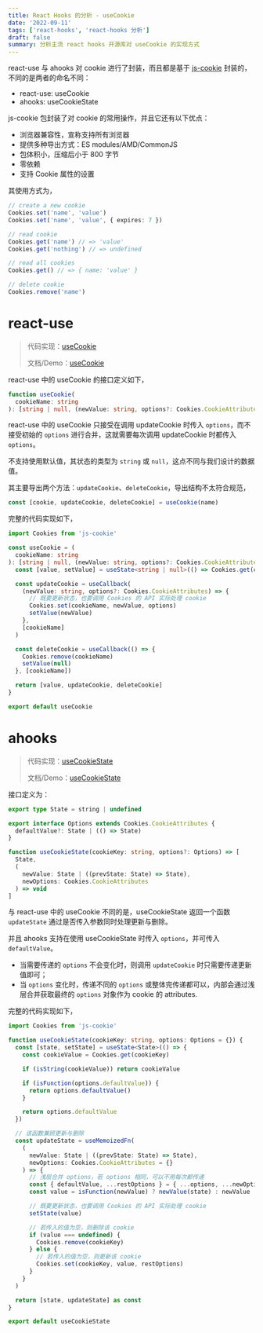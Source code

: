```yaml
---
title: React Hooks 的分析 - useCookie
date: '2022-09-11'
tags: ['react-hooks', 'react-hooks 分析']
draft: false
summary: 分析主流 react hooks 开源库对 useCookie 的实现方式
---
```


react-use 与 ahooks 对 cookie 进行了封装，而且都是基于 [js-cookie][1-1] 封装的，不同的是两者的命名不同：

- react-use: useCookie
- ahooks: useCookieState

[1-1]: https://www.npmjs.com/package/js-cookie

js-cookie 包封装了对 cookie 的常用操作，并且它还有以下优点：

- 浏览器兼容性，宣称支持所有浏览器
- 提供多种导出方式：ES modules/AMD/CommonJS
- 包体积小，压缩后小于 800 字节
- 零依赖
- 支持 Cookie 属性的设置

其使用方式为，

```typescript
// create a new cookie
Cookies.set('name', 'value')
Cookies.set('name', 'value', { expires: 7 })

// read cookie
Cookies.get('name') // => 'value'
Cookies.get('nothing') // => undefined

// read all cookies
Cookies.get() // => { name: 'value' }

// delete cookie
Cookies.remove('name')
```

# react-use

> 代码实现：[useCookie][2-1]
>
> 文档/Demo：[useCookie][2-2]

[2-1]: https://github.com/streamich/react-use/blob/master/src/useCookie.ts
[2-2]: https://streamich.github.io/react-use/?path=/story/side-effects-usecookie--docs

react-use 中的 useCookie 的接口定义如下，

```typescript
function useCookie(
  cookieName: string
): [string | null, (newValue: string, options?: Cookies.CookieAttributes) => void, () => void]
```

react-use 中的 useCookie 只接受在调用 updateCookie 时传入 `options`，而不接受初始的 `options` 进行合并，这就需要每次调用 updateCookie 时都传入 `options`。

不支持使用默认值，其状态的类型为 `string` 或 `null`，这点不同与我们设计的数据值。

其主要导出两个方法：`updateCookie`、`deleteCookie`，导出结构不太符合规范，

```typescript
const [cookie, updateCookie, deleteCookie] = useCookie(name)
```

完整的代码实现如下，

```typescript
import Cookies from 'js-cookie'

const useCookie = (
  cookieName: string
): [string | null, (newValue: string, options?: Cookies.CookieAttributes) => void, () => void] => {
  const [value, setValue] = useState<string | null>(() => Cookies.get(cookieName) || null)

  const updateCookie = useCallback(
    (newValue: string, options?: Cookies.CookieAttributes) => {
      // 既要更新状态，也要调用 Cookies 的 API 实际处理 cookie
      Cookies.set(cookieName, newValue, options)
      setValue(newValue)
    },
    [cookieName]
  )

  const deleteCookie = useCallback(() => {
    Cookies.remove(cookieName)
    setValue(null)
  }, [cookieName])

  return [value, updateCookie, deleteCookie]
}

export default useCookie
```

# ahooks

> 代码实现：[useCookieState][3-1]
>
> 文档/Demo：[useCookieState][3-2]

[3-1]: https://github.com/alibaba/hooks/blob/master/packages/hooks/src/useCookieState/index.ts
[3-2]: https://gpingfeng.github.io/ahooks-analysis/hooks/state/use-cookie-state

接口定义为：

```typescript
export type State = string | undefined

export interface Options extends Cookies.CookieAttributes {
  defaultValue?: State | (() => State)
}

function useCookieState(cookieKey: string, options?: Options) => [
  State,
  (
    newValue: State | ((prevState: State) => State),
    newOptions: Cookies.CookieAttributes
  ) => void
]
```

与 react-use 中的 useCookie 不同的是，useCookieState 返回一个函数 `updateState` 通过是否传入参数同时处理更新与删除。

并且 ahooks 支持在使用 useCookieState 时传入 `options`，并可传入 `defaultValue`。

- 当需要传递的 `options` 不会变化时，则调用 `updateCookie` 时只需要传递更新值即可；
- 当 `options` 变化时，传递不同的 `options` 或整体完传递都可以，内部会通过浅层合并获取最终的 `options` 对象作为 cookie 的 attributes.

完整的代码实现如下，

```typescript
import Cookies from 'js-cookie'

function useCookieState(cookieKey: string, options: Options = {}) {
  const [state, setState] = useState<State>(() => {
    const cookieValue = Cookies.get(cookieKey)

    if (isString(cookieValue)) return cookieValue

    if (isFunction(options.defaultValue)) {
      return options.defaultValue()
    }

    return options.defaultValue
  })

  // 该函数兼顾更新与删除
  const updateState = useMemoizedFn(
    (
      newValue: State | ((prevState: State) => State),
      newOptions: Cookies.CookieAttributes = {}
    ) => {
      // 浅层合并 options，若 options 相同，可以不用每次都传递
      const { defaultValue, ...restOptions } = { ...options, ...newOptions }
      const value = isFunction(newValue) ? newValue(state) : newValue

      // 既要更新状态，也要调用 Cookies 的 API 实际处理 cookie
      setState(value)

      // 若传入的值为空，则删除该 cookie
      if (value === undefined) {
        Cookies.remove(cookieKey)
      } else {
        // 若传入的值为空，则更新该 cookie
        Cookies.set(cookieKey, value, restOptions)
      }
    }
  )

  return [state, updateState] as const
}

export default useCookieState
```
